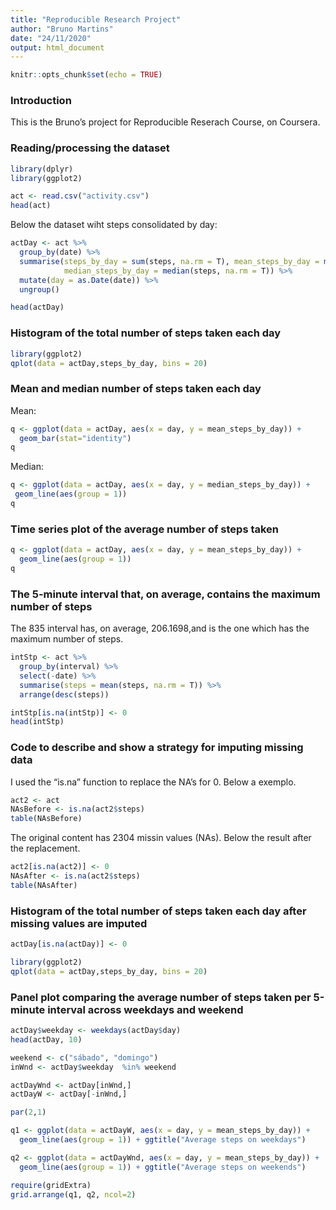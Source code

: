 ```yaml
---
title: "Reproducible Research Project"
author: "Bruno Martins"
date: "24/11/2020"
output: html_document
---
```


```r
knitr::opts_chunk$set(echo = TRUE)
```

### Introduction

This is the Bruno's project for Reproducible Reserach Course, on Coursera.

### Reading/processing the dataset

```r

library(dplyr)
library(ggplot2)

act <- read.csv("activity.csv")
head(act)

```

Below the dataset wiht steps consolidated by day:

```r

actDay <- act %>%
  group_by(date) %>%
  summarise(steps_by_day = sum(steps, na.rm = T), mean_steps_by_day = mean(steps, na.rm = T), 
            median_steps_by_day = median(steps, na.rm = T)) %>%
  mutate(day = as.Date(date)) %>%
  ungroup()

head(actDay)

```

### Histogram of the total number of steps taken each day

```r

library(ggplot2)
qplot(data = actDay,steps_by_day, bins = 20)

```
### Mean and median number of steps taken each day

Mean: 
```r

q <- ggplot(data = actDay, aes(x = day, y = mean_steps_by_day)) +
  geom_bar(stat="identity")
q

```

Median: 
```r

q <- ggplot(data = actDay, aes(x = day, y = median_steps_by_day)) +
 geom_line(aes(group = 1))
q

```

### Time series plot of the average number of steps taken

```r

q <- ggplot(data = actDay, aes(x = day, y = mean_steps_by_day)) +
  geom_line(aes(group = 1))
q

```

### The 5-minute interval that, on average, contains the maximum number of steps

The 835 interval has, on average, 206.1698,and is the one which has the maximum number of steps.

```r

intStp <- act %>%
  group_by(interval) %>%
  select(-date) %>%
  summarise(steps = mean(steps, na.rm = T)) %>%
  arrange(desc(steps))

intStp[is.na(intStp)] <- 0
head(intStp)

```
### Code to describe and show a strategy for imputing missing data


I used the "is.na" function to replace the NA's for 0. Below a exemplo.

```r
act2 <- act
NAsBefore <- is.na(act2$steps)
table(NAsBefore)
```

The original content has 2304 missin values (NAs). Below the result after the replacement.

```r

act2[is.na(act2)] <- 0
NAsAfter <- is.na(act2$steps)
table(NAsAfter)

```
### Histogram of the total number of steps taken each day after missing values are imputed

```r


actDay[is.na(actDay)] <- 0

library(ggplot2)
qplot(data = actDay,steps_by_day, bins = 20)

```

### Panel plot comparing the average number of steps taken per 5-minute interval across weekdays and weekend

```r

actDay$weekday <- weekdays(actDay$day)
head(actDay, 10)

weekend <- c("sábado", "domingo")
inWnd <- actDay$weekday  %in% weekend

actDayWnd <- actDay[inWnd,]
actDayW <- actDay[-inWnd,]

par(2,1)

q1 <- ggplot(data = actDayW, aes(x = day, y = mean_steps_by_day)) +
  geom_line(aes(group = 1)) + ggtitle("Average steps on weekdays")

q2 <- ggplot(data = actDayWnd, aes(x = day, y = mean_steps_by_day)) +
  geom_line(aes(group = 1)) + ggtitle("Average steps on weekends")

require(gridExtra)
grid.arrange(q1, q2, ncol=2)

```


